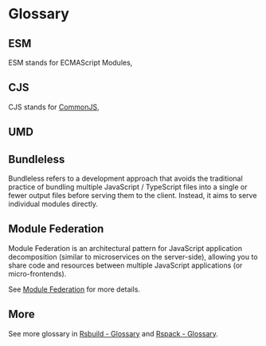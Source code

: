 
# Glossary

## ESM

ESM stands for ECMAScript Modules, <ESM />

## CJS

CJS stands for [CommonJS](https://nodejs.org/api/modules.html#modules-commonjs-modules), <CJS />

## UMD

<UMD />

## Bundleless

Bundleless refers to a development approach that avoids the traditional practice of bundling multiple JavaScript / TypeScript files into a single or fewer output files before serving them to the client. Instead, it aims to serve individual modules directly.

## Module Federation

Module Federation is an architectural pattern for JavaScript application decomposition (similar to microservices on the server-side), allowing you to share code and resources between multiple JavaScript applications (or micro-frontends).

See [Module Federation](https://rsbuild.dev/guide/advanced/module-federation) for more details.

## More

See more glossary in [Rsbuild - Glossary](https://rsbuild.dev/guide/start/glossary) and [Rspack - Glossary](https://rspack.dev/misc/glossary).
